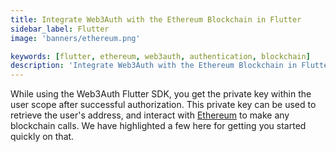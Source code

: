 ```yaml
---
title: Integrate Web3Auth with the Ethereum Blockchain in Flutter
sidebar_label: Flutter
image: 'banners/ethereum.png'

keywords: [flutter, ethereum, web3auth, authentication, blockchain]
description: 'Integrate Web3Auth with the Ethereum Blockchain in Flutter | Documentation - Web3Auth'
---
```



<SEO
  title="Integrate Web3Auth with the Ethereum Blockchain in Flutter"
  description="Integrate Web3Auth with the Ethereum Blockchain in Flutter | Documentation - Web3Auth"
  image="https://web3auth.io/docs/banners/ethereum.png"
  slug="/embedded-wallets/connect-blockchain/evm/ethereum/flutter"
/>

While using the Web3Auth Flutter SDK, you get the private key within the user scope after successful authorization. This private key can be used to retrieve the user's address, and interact with [Ethereum](https://ethereum.org/) to make any blockchain calls. We have highlighted a few here for getting you started quickly on that.

<EVMInteraction />
